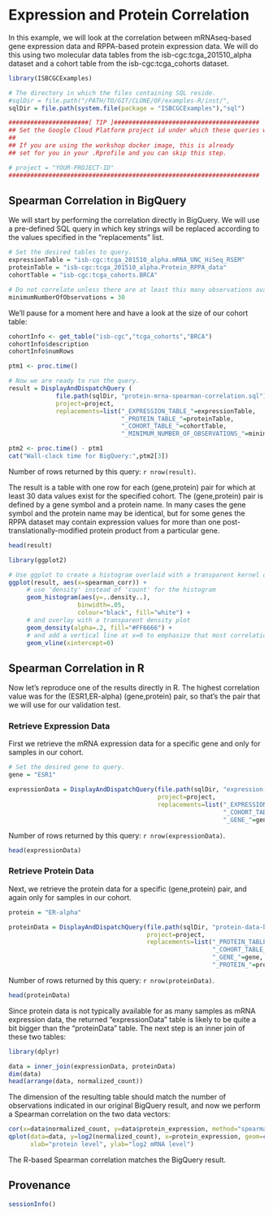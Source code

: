 # Expression and Protein Correlation

In this example, we will look at the correlation between mRNAseq-based gene expression data and RPPA-based protein expression data.  We will do this using two molecular data tables from the isb-cgc:tcga_201510_alpha dataset and a cohort table from the isb-cgc:tcga_cohorts dataset.

```r
library(ISBCGCExamples)

# The directory in which the files containing SQL reside.
#sqlDir = file.path("/PATH/TO/GIT/CLONE/OF/examples-R/inst/", 
sqlDir = file.path(system.file(package = "ISBCGCExamples"),"sql")
```

```r
######################[ TIP ]########################################
## Set the Google Cloud Platform project id under which these queries will run.
## 
## If you are using the workshop docker image, this is already
## set for you in your .Rprofile and you can skip this step.

# project = "YOUR-PROJECT-ID"
#####################################################################
```

## Spearman Correlation in BigQuery

We will start by performing the correlation directly in BigQuery.  We will use a pre-defined SQL query in which key strings will be replaced according to the values specified in the "replacements" list.

```r
# Set the desired tables to query.
expressionTable = "isb-cgc:tcga_201510_alpha.mRNA_UNC_HiSeq_RSEM"
proteinTable = "isb-cgc:tcga_201510_alpha.Protein_RPPA_data"
cohortTable = "isb-cgc:tcga_cohorts.BRCA"

# Do not correlate unless there are at least this many observations available
minimumNumberOfObservations = 30
```

We'll pause for a moment here and have a look at the size of our cohort table:

```r
cohortInfo <- get_table("isb-cgc","tcga_cohorts","BRCA")
cohortInfo$description
cohortInfo$numRows

ptm1 <- proc.time()

# Now we are ready to run the query.
result = DisplayAndDispatchQuery ( 
             file.path(sqlDir, "protein-mrna-spearman-correlation.sql"),
             project=project,
             replacements=list("_EXPRESSION_TABLE_"=expressionTable,
                               "_PROTEIN_TABLE_"=proteinTable,
                               "_COHORT_TABLE_"=cohortTable,
                               "_MINIMUM_NUMBER_OF_OBSERVATIONS_"=minimumNumberOfObservations) )

ptm2 <- proc.time() - ptm1
cat("Wall-clock time for BigQuery:",ptm2[3])

```
Number of rows returned by this query: `r nrow(result)`.

The result is a table with one row for each (gene,protein) pair for which at least 30 data values exist for the specified cohort.  The (gene,protein) pair is defined by a gene symbol and a protein name.  In many cases the gene symbol and the protein name may be identical, but for some genes the RPPA dataset may contain expression values for more than one post-translationally-modified protein product from a particular gene.

```r
head(result)
```

```r
library(ggplot2)

# Use ggplot to create a histogram overlaid with a transparent kernel density curve
ggplot(result, aes(x=spearman_corr)) +
     # use 'density' instead of 'count' for the histogram
     geom_histogram(aes(y=..density..),
                   binwidth=.05,
                   colour="black", fill="white") +
     # and overlay with a transparent density plot
     geom_density(alpha=.2, fill="#FF6666") +
     # and add a vertical line at x=0 to emphasize that most correlations are positive
     geom_vline(xintercept=0)
```

## Spearman Correlation in R

Now let's reproduce one of the results directly in R.  The highest correlation value was for the (ESR1,ER-alpha) (gene,protein) pair, so that's the pair that we will use for our validation test.

### Retrieve Expression Data

First we retrieve the mRNA expression data for a specific gene and only for samples in our cohort.
```r
# Set the desired gene to query.
gene = "ESR1"

expressionData = DisplayAndDispatchQuery(file.path(sqlDir, "expression-data-by-cohort.sql"),
                                         project=project,
                                         replacements=list("_EXPRESSION_TABLE_"=expressionTable,
                                                           "_COHORT_TABLE_"=cohortTable,
                                                           "_GENE_"=gene))
```
Number of rows returned by this query: `r nrow(expressionData)`.

```r
head(expressionData)
```

### Retrieve Protein Data

Next, we retrieve the protein data for a specific (gene,protein) pair, and again only for samples in our cohort.

```r
protein = "ER-alpha"

proteinData = DisplayAndDispatchQuery(file.path(sqlDir, "protein-data-by-cohort.sql"),
                                      project=project,
                                      replacements=list("_PROTEIN_TABLE_"=proteinTable,
                                                        "_COHORT_TABLE_"=cohortTable,
                                                        "_GENE_"=gene,
                                                        "_PROTEIN_"=protein))
```
Number of rows returned by this query: `r nrow(proteinData)`.

```r
head(proteinData)
```

Since protein data is not typically available for as many samples as mRNA expression data, the returned "expressionData" table is likely to be quite a bit bigger than the "proteinData" table.  The next step is an inner join of these two tables:

```r
library(dplyr)

data = inner_join(expressionData, proteinData)
dim(data)
head(arrange(data, normalized_count))
```

The dimension of the resulting table should match the number of observations indicated in our original BigQuery result, and now we perform a Spearman correlation on the two data vectors:

```r
cor(x=data$normalized_count, y=data$protein_expression, method="spearman")
qplot(data=data, y=log2(normalized_count), x=protein_expression, geom=c("point","smooth"),
      xlab="protein level", ylab="log2 mRNA level")
```

The R-based Spearman correlation matches the BigQuery result.

## Provenance
```r
sessionInfo()
```
